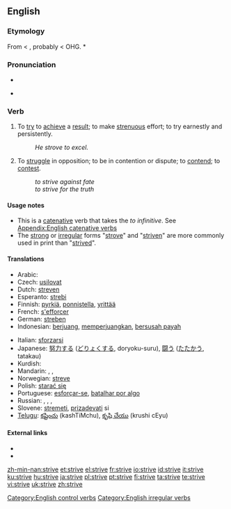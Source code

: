 ==English==

===Etymology===
From {{etyl|enm}} {{term|striven}} < {{etyl|fro}} {{term|estriver||to strive}}, probably < OHG. *{{term|striban}}

===Pronunciation===
* {{IPA|/'stɻaɪv/}}
* {{audio|En-us-strive.ogg|Audio (US)}}
*: {{rhymes|aɪv}}

===Verb===
{{en-verb|strives|striving|'''[[strove]]''' or '''[[strived]]'''|'''[[striven]]''' or '''[[strived]]'''}}

# To [[try]] to [[achieve]] a [[result]]; to make [[strenuous]] effort; to try earnestly and persistently.
#: ''He strove to excel.''
# To [[struggle]] in opposition; to be in contention or dispute; to [[contend]]; to [[contest]].
#: ''to strive against fate''
#: ''to strive for the truth''

====Usage notes====
* This is a [[catenative]] verb that takes the ''to infinitive''. See [[Appendix:English catenative verbs]]
* The [[strong]] or [[irregular]] forms "[[strove]]" and "[[striven]]" are more commonly used in print than "[[strived]]".

====Translations====
{{trans-top|to try}}
* Arabic: {{t|ar|كافح|tr=kāfa`a|sc=Arab}}
* Czech: [[usilovat]]
* Dutch: [[streven]]
* Esperanto: [[strebi]]
* Finnish: [[pyrkiä]], [[ponnistella]], [[yrittää]]
* French: [[s'efforcer]]
* German: [[streben]]
* Indonesian: [[juang|berjuang]], [[juang|memperjuangkan]], [[susah payah|bersusah payah]]
{{trans-mid}}
* Italian: [[sforzarsi]]
* Japanese: [[努力]]する ([[どりょく]]する, doryoku-suru), [[闘う]] ([[たたかう]], tatakau)
* Kurdish: {{ku-Arab|[[تێکۆشان]]}}
* Mandarin: {{t|zh|努力|tr=nǔlì|sc=Hani}},  {{t|zh|奮鬥|sc=Hani}},  {{t|zh|奋斗|tr=fèndòu|sc=Hani}}
* Norwegian: [[streve]]
* Polish: [[starać się]]
* Portuguese: [[esforçar-se]], [[batalhar por algo]]
* Russian: {{t|ru|стремиться|tr=stremít'sja|sc=Cyrl}},  {{t|ru|стараться|tr=starát'sja|sc=Cyrl}},  {{t|ru|бороться|tr=borót'sja|sc=Cyrl}},  {{t|ru|бороться|tr=borót'sja|sc=Cyrl}}
* Slovene: [[stremeti]], [[prizadevati]] si
* [[Telugu]]: [[కష్టించు]] (kashTiMchu), [[కృషి చేయు]] (krushi cEyu)
{{trans-bottom}}

====External links====
* {{R:Webster 1913}}
* {{R:Century 1911}}

[[Category:English control verbs]]
[[Category:English irregular verbs]]

[[zh-min-nan:strive]]
[[et:strive]]
[[el:strive]]
[[fr:strive]]
[[io:strive]]
[[id:strive]]
[[it:strive]]
[[ku:strive]]
[[hu:strive]]
[[ja:strive]]
[[pl:strive]]
[[pt:strive]]
[[fi:strive]]
[[ta:strive]]
[[te:strive]]
[[vi:strive]]
[[uk:strive]]
[[zh:strive]]